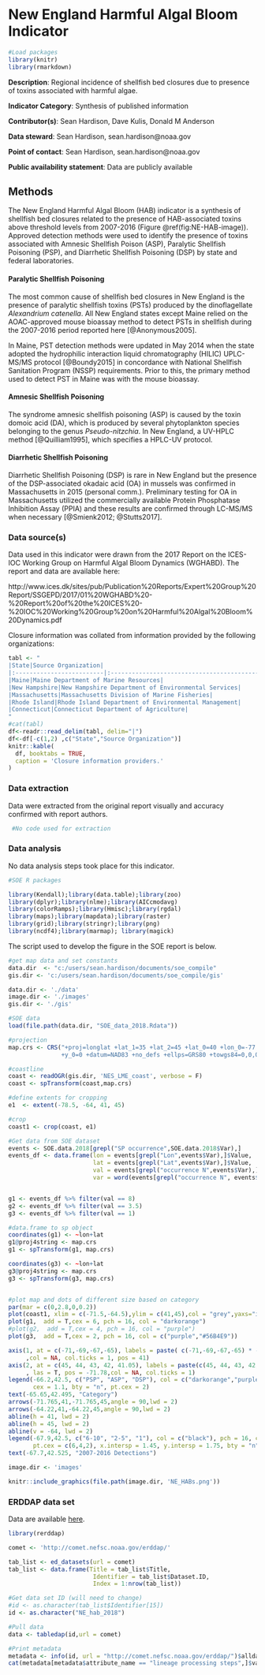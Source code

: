 # New England Harmful Algal Bloom Indicator

```r

#Load packages
library(knitr)
library(rmarkdown)

```

**Description**: Regional incidence of shellfish bed closures due to presence of toxins associated with harmful algae. 

**Indicator Category**: Synthesis of published information

**Contributor(s)**: Sean Hardison, Dave Kulis, Donald M Anderson

**Data steward**: Sean Hardison, sean.hardison@noaa.gov

**Point of contact**: Sean Hardison, sean.hardison@noaa.gov

**Public availability statement**: Data are publicly available

## Methods
The New England Harmful Algal Bloom (HAB) indicator is a synthesis of shellfish bed closures related to the presence of HAB-associated toxins above threshold levels from 2007-2016 (Figure \@ref(fig:NE-HAB-image)). Approved detection methods were used to identify the presence of toxins associated with Amnesic Shellfish Poison (ASP), Paralytic Shellfish Poisoning (PSP), and Diarrhetic Shellfish Poisoning (DSP) by state and federal laboratories. 

#### Paralytic Shellfish Poisoning
The most common cause of shellfish bed closures in New England is the presence of paralytic shellfish toxins (PSTs) produced by the dinoflagellate *Alexandrium catenella*. All New England states except Maine relied on the AOAC-approved mouse bioassay method to detect PSTs in shellfish during the 2007-2016 period reported here [@Anonymous2005].

In Maine, PST detection methods were updated in May 2014 when the state adopted the hydrophilic interaction liquid chromatography (HILIC) UPLC-MS/MS protocol [@Boundy2015] in concordance with National Shellfish Sanitation Program (NSSP) requirements.  Prior to this, the primary method used to detect PST in Maine was with the mouse bioassay. 

#### Amnesic Shellfish Poisoning
The syndrome amnesic shellfish poisoning (ASP) is caused by the toxin domoic acid (DA), which is produced by several phytoplankton species belonging to the genus *Pseudo-nitzchia*. In New England, a UV-HPLC method [@Quilliam1995], which specifies a HPLC-UV protocol. 

#### Diarrhetic Shellfish Poisoning
Diarrhetic Shellfish Poisoning (DSP) is rare in New England but the presence of the DSP-associated okadaic acid (OA) in mussels was confirmed in Massachusetts in 2015 (personal comm.). Preliminary testing for OA in Massachusetts utilized the commercially available Protein Phosphatase Inhibition Assay (PPIA) and these results are confirmed through LC-MS/MS when necessary [@Smienk2012; @Stutts2017]. 


### Data source(s)
<!--Please provide a text description of data sources, inlcuding primary collection methods. What equipment was used to turn signal to data? From which vessel were data collected and how? What quality control procedures were employed, if any?--> 


Data used in this indicator were drawn from the 2017 Report on the ICES-IOC Working Group on Harmful Algal Bloom Dynamics (WGHABD). The report and data are available here:

http://www.ices.dk/sites/pub/Publication%20Reports/Expert%20Group%20Report/SSGEPD/2017/01%20WGHABD%20-%20Report%20of%20the%20ICES%20-%20IOC%20Working%20Group%20on%20Harmful%20Algal%20Bloom%20Dynamics.pdf

Closure information was collated from information provided by the following organizations:
```r
tabl <- "
|State|Source Organization|
|:-------------------------|:----------------------------------------------------------|
|Maine|Maine Department of Marine Resources|
|New Hampshire|New Hampshire Department of Environmental Services|
|Massachusetts|Massachusetts Division of Marine Fisheries|
|Rhode Island|Rhode Island Department of Environmental Management|
|Connecticut|Connecticut Department of Agriculture|
"
#cat(tabl)
df<-readr::read_delim(tabl, delim="|")
df<-df[-c(1,2) ,c("State","Source Organization")]
knitr::kable(
  df, booktabs = TRUE,
  caption = 'Closure information providers.'
)

```


### Data extraction
<!--Text overview description of extraction methods. What information was extracted and how was it aggregated? Can point to other indicator extraction methods if the same.-->

Data were extracted from the original report visually and accuracy confirmed with report authors.

```r

 #No code used for extraction

```


### Data analysis
<!--Text description of analysis methods, similar in structure and detail to a peer-reviewed paper methods section-->

No data analysis steps took place for this indicator.

<!--What packages or libraries did you use in your work flow?-->
```r

#SOE R packages

library(Kendall);library(data.table);library(zoo)
library(dplyr);library(nlme);library(AICcmodavg)
library(colorRamps);library(Hmisc);library(rgdal)
library(maps);library(mapdata);library(raster)
library(grid);library(stringr);library(png)
library(ncdf4);library(marmap); library(magick)

```

<!--Include accompanying R code, pseudocode, flow of scripts, and/or link to location of code used in analyses.-->

The script used to develop the figure in the SOE report is below. 

```r
#get map data and set constants
data.dir  <- "c:/users/sean.hardison/documents/soe_compile"
gis.dir <- 'c:/users/sean.hardison/documents/soe_compile/gis'

data.dir <- './data'
image.dir <- './images'
gis.dir <- './gis'

#SOE data
load(file.path(data.dir, "SOE_data_2018.Rdata"))

#projection
map.crs <- CRS("+proj=longlat +lat_1=35 +lat_2=45 +lat_0=40 +lon_0=-77 +x_0=0
               +y_0=0 +datum=NAD83 +no_defs +ellps=GRS80 +towgs84=0,0,0")

#coastline
coast <- readOGR(gis.dir, 'NES_LME_coast', verbose = F)
coast <- spTransform(coast,map.crs)

#define extents for cropping
e1  <- extent(-78.5, -64, 41, 45)

#crop
coast1 <- crop(coast, e1)

#Get data from SOE dataset
events <- SOE.data.2018[grepl("SP occurrence",SOE.data.2018$Var),]
events_df <- data.frame(lon = events[grepl("Lon",events$Var),]$Value,
                        lat = events[grepl("Lat",events$Var),]$Value,
                        val = events[grepl("occurrence N",events$Var),]$Value,
                        var = word(events[grepl("occurrence N", events$Var),]$Var,1))


g1 <- events_df %>% filter(val == 8)
g2 <- events_df %>% filter(val == 3.5)
g3 <- events_df %>% filter(val == 1)

#data.frame to sp object
coordinates(g1) <- ~lon+lat
g1@proj4string <- map.crs
g1 <- spTransform(g1, map.crs)

coordinates(g3) <- ~lon+lat
g3@proj4string <- map.crs
g3 <- spTransform(g3, map.crs)


#plot map and dots of different size based on category
par(mar = c(0,2.8,0,0.2))
plot(coast1, xlim = c(-71.5,-64.5),ylim = c(41,45),col = "grey",yaxs="i")
plot(g1,  add = T,cex = 6, pch = 16, col = "darkorange")
#plot(g2,  add = T,cex = 4, pch = 16, col = "purple")
plot(g3,  add = T,cex = 2, pch = 16, col = c("purple","#56B4E9"))

axis(1, at = c(-71,-69,-67,-65), labels = paste( c(-71,-69,-67,-65) * -1, 'W')
     ,col = NA, col.ticks = 1, pos = 41)
axis(2, at = c(45, 44, 43, 42, 41.05), labels = paste(c(45, 44, 43, 42, 41), 'N')
     , las = T, pos = -71.78,col = NA, col.ticks = 1)
legend(-66.2,42.5, c("PSP", "ASP", "DSP"), col = c("darkorange","purple","#56B4E9"), pch = 16,
       cex = 1.1, bty = "n", pt.cex = 2)
text(-65.65,42.495, "Category")
arrows(-71.765,41,-71.765,45,angle = 90,lwd = 2)
arrows(-64.22,41,-64.22,45,angle = 90,lwd = 2)
abline(h = 41, lwd = 2)
abline(h = 45, lwd = 2)
abline(v = -64, lwd = 2)
legend(-67.9,42.5, c("6-10", "2-5", "1"), col = c("black"), pch = 16, cex = 1.1,
       pt.cex = c(6,4,2), x.intersp = 1.45, y.intersp = 1.75, bty = "n")
text(-67.7,42.525, "2007-2016 Detections")

```

```r

image.dir <- 'images'

knitr::include_graphics(file.path(image.dir, 'NE_HABs.png'))
```


### ERDDAP data set
Data are available [here](http://comet.nefsc.noaa.gov/erddap/tabledap/NE_hab_2018.htmlTable?a,longitude,latitude,val,var,index).
```r
library(rerddap)

comet <- 'http://comet.nefsc.noaa.gov/erddap/'

tab_list <- ed_datasets(url = comet)
tab_list <- data.frame(Title = tab_list$Title,
                        Identifier = tab_list$Dataset.ID,
                        Index = 1:nrow(tab_list))

#Get data set ID (will need to change)
#id <- as.character(tab_list$Identifier[15]) 
id <- as.character("NE_hab_2018") 

#Pull data
data <- tabledap(id,url = comet)

#Print metadata
metadata <- info(id, url = "http://comet.nefsc.noaa.gov/erddap/")$alldata$NC_GLOBAL
cat(metadata[metadata$attribute_name == "lineage processing steps",]$value)

```





